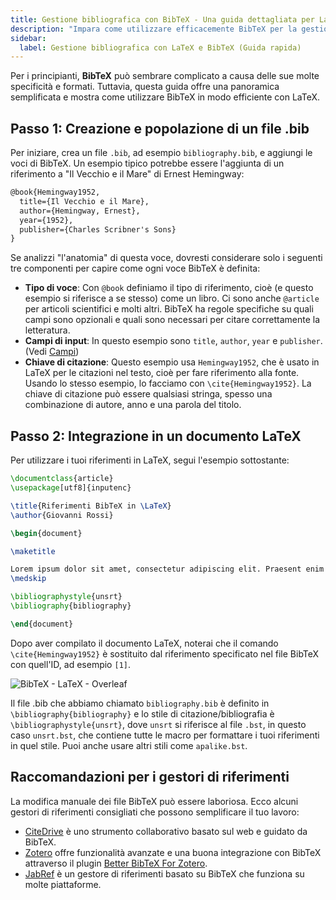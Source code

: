 ```yaml
---
title: Gestione bibliografica con BibTeX - Una guida dettagliata per LaTeX
description: "Impara come utilizzare efficacemente BibTeX per la gestione bibliografica con LaTeX, dalla creazione di un file .bib alla sua integrazione nel tuo documento LaTeX."
sidebar:
  label: Gestione bibliografica con LaTeX e BibTeX (Guida rapida)
---
```


Per i principianti, **BibTeX** può sembrare complicato a causa delle sue molte specificità e formati. Tuttavia, questa guida offre una panoramica semplificata e mostra come utilizzare BibTeX in modo efficiente con LaTeX.


<CiteDrive /> 

## Passo 1: Creazione e popolazione di un file .bib

Per iniziare, crea un file `.bib`, ad esempio `bibliography.bib`, e aggiungi le voci di BibTeX. Un esempio tipico potrebbe essere l'aggiunta di un riferimento a "Il Vecchio e il Mare" di Ernest Hemingway:

```latex
@book{Hemingway1952,
  title={Il Vecchio e il Mare},
  author={Hemingway, Ernest},
  year={1952},
  publisher={Charles Scribner's Sons}
}

```
Se analizzi "l'anatomia" di questa voce, dovresti considerare solo i seguenti tre componenti per capire come ogni voce BibTeX è definita:

- **Tipo di voce**: Con `@book` definiamo il tipo di riferimento, cioè (e questo esempio si riferisce a se stesso) come un libro. Ci sono anche `@article` per articoli scientifici e molti altri. BibTeX ha regole specifiche su quali campi sono opzionali e quali sono necessari per citare correttamente la letteratura.
- **Campi di input**: In questo esempio sono `title`, `author`, `year` e `publisher`. (Vedi [Campi](/fields))
- **Chiave di citazione**: Questo esempio usa `Hemingway1952`, che è usato in LaTeX per le citazioni nel testo, cioè per fare riferimento alla fonte. Usando lo stesso esempio, lo facciamo con `\cite{Hemingway1952}`. La chiave di citazione può essere qualsiasi stringa, spesso una combinazione di autore, anno e una parola del titolo.

## Passo 2: Integrazione in un documento LaTeX

Per utilizzare i tuoi riferimenti in LaTeX, segui l'esempio sottostante:


```latex
\documentclass{article}
\usepackage[utf8]{inputenc}

\title{Riferimenti BibTeX in \LaTeX}
\author{Giovanni Rossi}

\begin{document}

\maketitle

Lorem ipsum dolor sit amet, consectetur adipiscing elit. Praesent enim urna, dapibus et bibendum vel, consectetur et turpis. Cras a molestie nulla. \cite{Hemingway1952}
\medskip

\bibliographystyle{unsrt}
\bibliography{bibliography}

\end{document}


```

Dopo aver compilato il documento LaTeX, noterai che il comando `\cite{Hemingway1952}` è sostituito dal riferimento specificato nel file BibTeX con quell'ID, ad esempio `[1]`.

![BibTeX - LaTeX - Overleaf](@assets/images/tutorial/LaTeX_Overleaf_BibTeX-Example.png)

Il file .bib che abbiamo chiamato `bibliography.bib` è definito in `\bibliography{bibliography}` e lo stile di citazione/bibliografia è `\bibliographystyle{unsrt}`, dove `unsrt` si riferisce al file `.bst`, in questo caso `unsrt.bst`, che contiene tutte le macro per formattare i tuoi riferimenti in quel stile. Puoi anche usare altri stili come `apalike.bst`.

## Raccomandazioni per i gestori di riferimenti

La modifica manuale dei file BibTeX può essere laboriosa. Ecco alcuni gestori di riferimenti consigliati che possono semplificare il tuo lavoro:

- [CiteDrive](https://www.citedrive.com/) è uno strumento collaborativo basato sul web e guidato da BibTeX.
- [Zotero](https://www.zotero.org/) offre funzionalità avanzate e una buona integrazione con BibTeX attraverso il plugin [Better BibTeX For Zotero](https://retorque.re/zotero-better-bibtex/).
- [JabRef](https://www.jabref.org/) è un gestore di riferimenti basato su BibTeX che funziona su molte piattaforme.